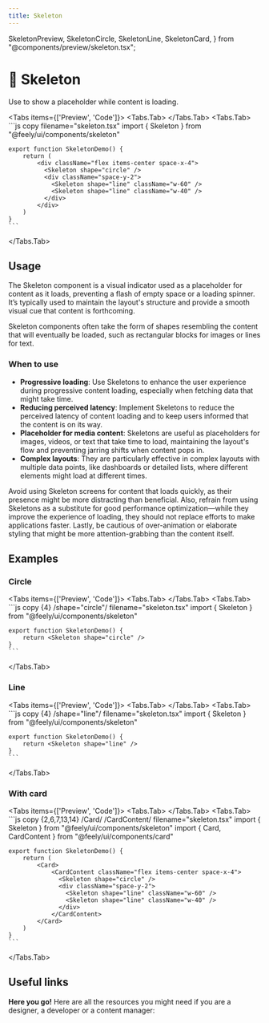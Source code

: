 ```yaml
---
title: Skeleton
---
```


  SkeletonPreview,
  SkeletonCircle,
  SkeletonLine,
  SkeletonCard,
} from "@components/preview/skeleton.tsx";

# 💠 Skeleton

Use to show a placeholder while content is loading.

<Tabs items={['Preview', 'Code']}>
  <Tabs.Tab>
    <SkeletonPreview />
  </Tabs.Tab>
  <Tabs.Tab>
    ```js copy filename="skeleton.tsx"
    import { Skeleton } from "@feely/ui/components/skeleton"

    export function SkeletonDemo() {
        return (
            <div className="flex items-center space-x-4">
              <Skeleton shape="circle" />
              <div className="space-y-2">
                <Skeleton shape="line" className="w-60" />
                <Skeleton shape="line" className="w-40" />
              </div>
            </div>
        )
    }
    ```

  </Tabs.Tab>
</Tabs>

## Usage

The Skeleton component is a visual indicator used as a placeholder for content as it loads, preventing a flash of empty space or a loading spinner. It’s typically used to maintain the layout's structure and provide a smooth visual cue that content is forthcoming.

Skeleton components often take the form of shapes resembling the content that will eventually be loaded, such as rectangular blocks for images or lines for text.

### When to use

- **Progressive loading**: Use Skeletons to enhance the user experience during progressive content loading, especially when fetching data that might take time.
- **Reducing perceived latency**: Implement Skeletons to reduce the perceived latency of content loading and to keep users informed that the content is on its way.
- **Placeholder for media content**: Skeletons are useful as placeholders for images, videos, or text that take time to load, maintaining the layout's flow and preventing jarring shifts when content pops in.
- **Complex layouts**: They are particularly effective in complex layouts with multiple data points, like dashboards or detailed lists, where different elements might load at different times.

Avoid using Skeleton screens for content that loads quickly, as their presence might be more distracting than beneficial. Also, refrain from using Skeletons as a substitute for good performance optimization—while they improve the experience of loading, they should not replace efforts to make applications faster. Lastly, be cautious of over-animation or elaborate styling that might be more attention-grabbing than the content itself.

## Examples

### Circle

<Tabs items={['Preview', 'Code']}>
  <Tabs.Tab>
    <SkeletonCircle />
  </Tabs.Tab>
  <Tabs.Tab>
    ```js copy {4} /shape="circle"/ filename="skeleton.tsx"
    import { Skeleton } from "@feely/ui/components/skeleton"

    export function SkeletonDemo() {
        return <Skeleton shape="circle" />
    }
    ```

  </Tabs.Tab>
</Tabs>

### Line

<Tabs items={['Preview', 'Code']}>
  <Tabs.Tab>
    <SkeletonLine />
  </Tabs.Tab>
  <Tabs.Tab>
    ```js copy {4} /shape="line"/ filename="skeleton.tsx"
    import { Skeleton } from "@feely/ui/components/skeleton"

    export function SkeletonDemo() {
        return <Skeleton shape="line" />
    }
    ```

  </Tabs.Tab>
</Tabs>

### With card

<Tabs items={['Preview', 'Code']}>
  <Tabs.Tab>
    <SkeletonCard />
  </Tabs.Tab>
  <Tabs.Tab>
    ```js copy {2,6,7,13,14} /Card/ /CardContent/ filename="skeleton.tsx"
    import { Skeleton } from "@feely/ui/components/skeleton"
    import { Card, CardContent } from "@feely/ui/components/card"

    export function SkeletonDemo() {
        return (
            <Card>
                <CardContent className="flex items-center space-x-4">
                  <Skeleton shape="circle" />
                  <div className="space-y-2">
                    <Skeleton shape="line" className="w-60" />
                    <Skeleton shape="line" className="w-40" />
                  </div>
                </CardContent>
            </Card>
        )
    }
    ```

  </Tabs.Tab>
</Tabs>

## Useful links

**Here you go!** Here are all the resources you might need if you are a designer, a developer or a content manager:

<Cards className="mt-8">
  <Card
    title="🤖 Storybook"
    href="https://www.stories.feely.so/?path=/docs/components-skeleton--documentation"
  />
  <Card
    title="🪄 Figma"
    href="https://www.figma.com/design/Jfto7FUoU7mSpnv9uESD60/%F0%9F%9F%A0-feely---design-system?node-id=540-8878&t=nua4UmG9Iu1hfUAm-1"
  />
</Cards>
